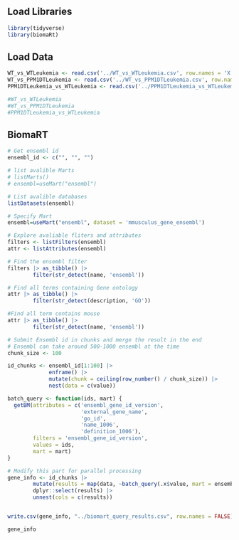 ## Load Libraries

```r
library(tidyverse)
library(biomaRt)
```

## Load Data

```r
WT_vs_WTLeukemia <- read.csv('../WT_vs_WTLeukemia.csv', row.names = 'X') 
WT_vs_PPM1DTLeukemia <- read.csv('../WT_vs_PPM1DTLeukemia.csv', row.names = 'X')
PPM1DTLeukemia_vs_WTLeukemia <- read.csv('../PPM1DTLeukemia_vs_WTLeukemia_clean.csv')

#WT_vs_WTLeukemia
#WT_vs_PPM1DTLeukemia
#PPM1DTLeukemia_vs_WTLeukemia
```

## BiomaRT

```r
# Get ensembl id
ensembl_id <- c("", "", "")

# list avalible Marts
# listMarts()
# ensembl=useMart("ensembl")

# List avalible databases
listDatasets(ensembl)

# Specify Mart
ensembl=useMart("ensembl", dataset = 'mmusculus_gene_ensembl')

# Explore avaliable fliters and attributes
filters <- listFilters(ensembl)
attr <- listAttributes(ensembl)

# Find the ensembl filter
filters |> as_tibble() |> 
        filter(str_detect(name, 'ensembl'))

# Find all terms containing Gene ontology
attr |> as_tibble() |> 
        filter(str_detect(description, 'GO'))

#Find all term contains mouse
attr |> as_tibble() |> 
        filter(str_detect(name, 'ensembl'))

# Submit Ensembl id in chunks and merge the result in the end
# Ensembl can take around 500-1000 ensembl at the time
chunk_size <- 100

id_chunks <- ensembl_id[1:100] |>  
             enframe() |>  
             mutate(chunk = ceiling(row_number() / chunk_size)) |> 
             nest(data = c(value))

batch_query <- function(ids, mart) {
  getBM(attributes = c('ensembl_gene_id_version', 
                       'external_gene_name',
                       'go_id',
                       'name_1006',
                       'definition_1006'),
        filters = 'ensembl_gene_id_version', 
        values = ids, 
        mart = mart)
}

# Modify this part for parallel processing
gene_info <- id_chunks |> 
        mutate(results = map(data, ~batch_query(.x$value, mart = ensembl))) |> 
        dplyr::select(results) |> 
        unnest(cols = c(results))


write.csv(gene_info, "../biomart_query_results.csv", row.names = FALSE)
```

```r
gene_info
```
